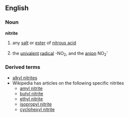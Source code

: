 ==English==
===Noun===
'''nitrite'''
#{{chemistry}} any [[salt]] or [[ester]] of [[nitrous acid]]
#{{chemistry}} the [[univalent]] [[radical]] -NO<sub>2</sub>, and the [[anion]] NO<sub>2</sub><sup>-</sup>
===Derived terms===
*[[alkyl nitrites]]
*Wikipedia has articles on the following specific nitrites
**[[w:amyl nitrite|amyl nitrite]]
**[[w:butyl nitrite|butyl nitrite]]
**[[w:ethyl nitrite|ethyl nitrite]]
**[[w:isopropyl nitrite|isopropyl nitrite]]
**[[w:cyclohexyl nitrite|cyclohexyl nitrite]]